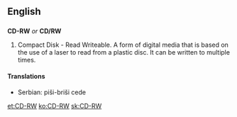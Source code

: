 ==English==

==={{initialism}}===
'''CD-RW''' ''or'' '''CD/RW'''

# Compact Disk - Read Writeable.  A form of digital media that is based on the use of a laser to read from a plastic disc.  It can be written to multiple times.

====Translations====
*Serbian: piši-briši cede

[[et:CD-RW]]
[[ko:CD-RW]]
[[sk:CD-RW]]